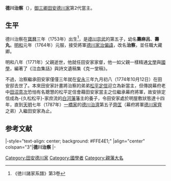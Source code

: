 {{日本武士
|名稱=德川治察
|時代=[[江戶時代|江戶時代]]中期
|出生=[[寶曆_(日本)|寶曆]]三年十月初七（1753年11月1日）
|逝世=[[安永_(年號)|安永]]三年九月初八（{{death date and age|1774|10|12|1753|11|1}}）
|幼名=壽麻呂、壽丸（幼名）→治察
|戒名=高尚院殿心月覺嶺大居士
|墓所=[[寬永寺|寬永寺]]凌雲院
|朝廷官位=[[從三位|從三位]][[近衛府|左近衛權中將]]、贈[[參議|參議]]
|主君=[[德川家治|德川家治]]
|氏族=[[德川氏|德川氏]]（[[田安德川家|田安德川家]]）
|父母=父：[[德川宗武|德川宗武]]、母：{{link-ja|寶蓮院|宝蓮院|近衛森姬}}
|兄弟=小次郎、英菊、友菊、乙菊、'''治察'''、{{link-ja|松平定國|松平定国}}、[[松平定信|松平定信]]、{{link-ja|德川達孝|徳川達孝|達孝}}、興丸、{{link-ja|德川賴倫|徳川頼倫|賴倫}}
|姐妹=種姬、誠姬、脩姬、定姬、淑姬、仲姬、節姬
}}
{{japanese|japanese=徳川 治察|kana=とくがわ はるあき|romaji=Tokugawa Haruaki|kyujitai=德川 治察}}

'''德川治察'''（{{bd|1753年|11月1日|1774年|10月12日}}），[[御三卿|御三卿]][[田安德川家|田安德川家]]第2代當主。

==生平==
德川治察在[[寶曆_(日本)|寶曆]]三年（1753年）出生<ref>《徳川諸家系譜》第3卷</ref>，是[[德川宗武|德川宗武]]的第五子，幼名'''壽麻呂'''、'''壽丸'''。[[明和_(年號)|明和]]元年（1764年）元服，接受將軍[[德川家治|德川家治]][[名諱#偏諱|偏諱]]，改名'''治察'''，並任職大藏卿。

明和八年（1771年）父親逝世，他就任田安家家督，他一如父親一樣精通[[文學|文學]]與[[日本國學|國學]]，編著了《泣血集話》與詩文遺稿集《克一堂稿》。

不過，治察繼承田安家僅僅三年就在[[安永_(年號)|安永]]三年九月初八（1774年10月12日）在田安邸去世了。本來田安家計畫將治察的弟弟[[松平定信|松平定信]]迎立為新當主，但傳說幕府老中[[田沼意次|田沼意次]]恐怕有名聰慧的松平定信會藉田安家當主之位繼承幕府將軍，故安排定信成為-{久松松平}-家庶流的[[白河藩|白河藩]]藩主{{link-ja|松平定邦|松平定邦}}的養子，令田安家處於明屋敷狀態達十四年，直到[[天明|天明]]七年（1787年）[[一橋德川家|一橋家]]的[[德川治濟|德川治濟]]第五子[[德川齊匡|齊匡]]（幕府將軍[[德川家齊|德川家齊]]之弟）入繼田安家為止。

==参考文献==
{{reflist}}

{{start box}}
|-style="text-align: center; background: #FFE4E1;"
|align="center" colspan="3"|'''德川治察'''
{{s-pre}}
|-
{{s-before|[[德川宗武|德川宗武]]}}
{{s-title|[[田安德川家|田安德川家]]當主|1771年－1774年}}
{{s-vac|明屋敷<br>（當主代行：{{link-ja|寶蓮院|宝蓮院}}）|next=[[德川齊匡|德川齊匡]]}}
{{end box}}

{{田安德川家}}

[[Category:田安德川家|Category:田安德川家]]
[[Category:國學者|Category:國學者]]
[[Category:親藩大名|Category:親藩大名]]